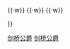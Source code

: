 {{Navbox
|name = Dukes of Cambridge
|title = [[剑桥公爵]]
|list1 = <div>
'''[[劍橋公爵威廉王子|剑桥公爵威廉王子殿下]]'''

{{nowrap|[[詹姆斯·斯图亚特 (剑桥公爵)|詹姆斯·斯图亚特]] （1664年–1667年）}}{{·w}}
{{nowrap|[[埃德加·斯图亚特 (剑桥公爵)|埃德加·斯图亚特]] （1667年–1671年）}}{{·w}}
{{nowrap|[[乔治二世 (大不列颠)|乔治二世]] （1706年–1727年）}}{{·w}}
{{nowrap|[[阿道弗斯王子 (剑桥公爵)|阿道弗斯王子]] （1801年–1850年）}}{{·w}}
{{nowrap|[[乔治亲王 (剑桥公爵) |乔治亲王]] （1850年–1904年）}}
</div>
}}<noinclude>
[[Category:不列颠王室头衔模板|剑桥公爵]]
[[Category:英国王室头衔模板|剑桥公爵]]
</noinclude>